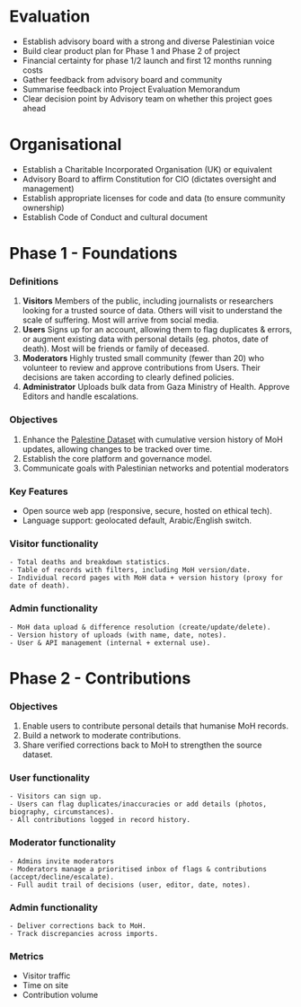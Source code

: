 
# Evaluation

- Establish advisory board with a strong and diverse Palestinian voice
- Build clear product plan for Phase 1 and Phase 2 of project
- Financial certainty for phase 1/2 launch and first 12 months running costs
- Gather feedback from advisory board and community
- Summarise feedback into Project Evaluation Memorandum
- Clear decision point by Advisory team on whether this project goes ahead

# Organisational

- Establish a Charitable Incorporated Organisation (UK) or equivalent
- Advisory Board to affirm Constitution for CIO (dictates oversight and management)
- Establish appropriate licenses for code and data (to ensure community ownership)
- Establish Code of Conduct and cultural document

# Phase 1 - Foundations

### Definitions

1. **Visitors**
   Members of the public, including journalists or researchers looking for a trusted source of data. Others will visit to understand the scale of suffering. Most will arrive from social media.
2. **Users**
   Signs up for an account, allowing them to flag duplicates & errors, or augment existing data with personal details (eg. photos, date of death). Most will be friends or family of deceased.
3. **Moderators**
   Highly trusted small community (fewer than 20) who volunteer to review and approve contributions from Users. Their decisions are taken according to clearly defined policies.
4. **Administrator**
   Uploads bulk data from Gaza Ministry of Health. Approve Editors and handle escalations.

### Objectives

1. Enhance the [Palestine Dataset](https://data.techforpalestine.org/docs/datasets/) with cumulative version history of MoH updates, allowing changes to be tracked over time.
2. Establish the core platform and governance model.
3. Communicate goals with Palestinian networks and potential moderators

### Key Features

- Open source web app (responsive, secure, hosted on ethical tech).
-  Language support: geolocated default, Arabic/English switch.

### Visitor functionality
    - Total deaths and breakdown statistics.
    - Table of records with filters, including MoH version/date.
    - Individual record pages with MoH data + version history (proxy for date of death).

<ProseImage src="/roadmap/details.png" alt="Initial database view" caption="Initial database view" bleed="lg" />

### Admin functionality
    - MoH data upload & difference resolution (create/update/delete).
    - Version history of uploads (with name, date, notes).
    - User & API management (internal + external use).

<ProseImage src="/roadmap/data.png" alt="Admin data management tools" caption="Admin data management tools" bleed="lg" />

# Phase 2 - Contributions

### Objectives

1. Enable users to contribute personal details that humanise MoH records.
2. Build a network to moderate contributions.
3. Share verified corrections back to MoH to strengthen the source dataset.

### User functionality
    - Visitors can sign up.
    - Users can flag duplicates/inaccuracies or add details (photos, biography, circumstances).
    - All contributions logged in record history.

<ProseImage src="/roadmap/contribute.png" alt="Contribute" caption="Contribution flow" bleed="lg" />

### Moderator functionality
    - Admins invite moderators
    - Moderators manage a prioritised inbox of flags & contributions (accept/decline/escalate).
    - Full audit trail of decisions (user, editor, date, notes).

<ProseImage src="/roadmap/inbox.png" alt="Inbox" caption="Moderator inbox" bleed="lg" />

### Admin functionality
    - Deliver corrections back to MoH.
    - Track discrepancies across imports.

### Metrics
- Visitor traffic
- Time on site
- Contribution volume


